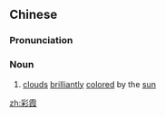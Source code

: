 ==Chinese==
{{zh-forms}}

===Pronunciation===
{{zh-pron
|m=cǎixiá
|c=coi2 haa4
|mn=chhái-hâ
|cat=n
}}

===Noun===
{{zh-noun}}

# [[cloud]]s [[brilliantly]] [[color]]ed by the [[sun]] {{zh-mw|片}}

[[zh:彩霞]]